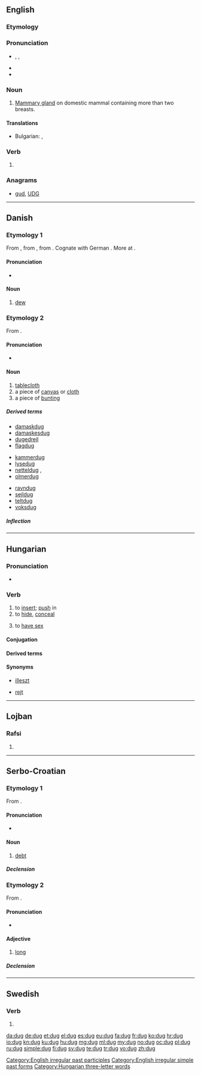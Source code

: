 ==English==

===Etymology===
{{rfe|lang=en}}

===Pronunciation===
* {{enPR|dŭg}}, {{IPA|/dʌɡ/}}, {{X-SAMPA|/dVg/}}
* {{rhymes|ʌɡ}}
* {{homophones|Doug|lang=en}}

===Noun===
{{en-noun}}

# {{chiefly|in the plural}} [[mammary gland#English|Mammary gland]] on domestic mammal containing more than two breasts.

====Translations====
{{trans-top|mammary gland on domestic mammal}}
* Bulgarian: {{t-|bg|цицка|tr=cicka|sc=Cyrl}}, {{t+|bg|бозка|tr=bozka|sc=Cyrl}}
{{trans-mid}}
{{trans-bottom}}

===Verb===
{{head|en}}

# {{past of|dig}}

===Anagrams===
* [[gud#English|gud]], [[UDG#English|UDG]]

[[Category:English irregular past participles]]
[[Category:English irregular simple past forms]]

----

==Danish==
{{wikipedia|lang=da}}

===Etymology 1===
From {{etyl|non|da}} {{term|dǫgg||dew|lang=non}}, from {{etyl|gem-pro|da}} {{recons|dawwō||dew|lang=gem-pro}}, from {{etyl|ine-pro|da}} {{recons|dʰeu-||to flow, run|lang=ine-pro}}. Cognate with German {{term|Tau||dew|lang=de}}. More at {{l|en|dew}}.

====Pronunciation====
* {{IPA|/duɡ/|[d̥uɡ̊]|lang=da}}

====Noun====
{{da-noun|stem=dugg|en|-}}

# [[dew]]

===Etymology 2===
From {{etyl|non|da}} {{term|dúkr|lang=non}}.

====Pronunciation====
* {{IPA|/duːɡ/|[d̥uːˀ]|lang=da}}

====Noun====
{{da-noun|en|e}}

# [[tablecloth]] {{qualifier|a cloth used to cover and protect a table, especially for a dining table}}
# a piece of [[canvas]] or  [[cloth]]
# a piece of [[bunting]] {{qualifier|material from which flags are made}}

=====Derived terms=====
{{rel-top3|terms derived from "dug"}}
* [[damaskdug]] {{c}}
* [[damaskesdug]] {{c}}
* [[dugedrejl]] {{n}}
* [[flagdug]] {{c}}
{{rel-mid3}}
* [[kammerdug]] {{c}}
* [[lysedug]] {{c}}
* [[netteldug]] {{c}}, {{n}}
* [[olmerdug]] {{c}}
{{rel-mid3}}
* [[ravndug]] {{c}}
* [[sejldug]] {{c}}
* [[teltdug]] {{c}}
* [[voksdug]] {{c}}
{{rel-bottom}}

=====Inflection=====
{{da-noun-infl|en|e}}

----

==Hungarian==

===Pronunciation===
* {{IPA|/ˈduɡ/|lang=hu}}

===Verb===
{{hu-verb}}

# to [[insert]]; [[push]] in
# to [[hide]], [[conceal]]
# {{informal|lang=hu}} to [[have sex]]

====Conjugation====
{{hu-conj-ok|d|u|g}}

====Derived terms====
{{hu-verbpref|dug|át|be|el|fel|föl|ki|le|meg|oda|össze|rá|vissza}}

====Synonyms====
* {{sense|insert}} [[illeszt]]
* {{sense|hide}} [[rejt]]

[[Category:Hungarian three-letter words]]

----

==Lojban==

===Rafsi===
{{jbo-rafsi}}

# {{rafsi of|dugri}}

----

==Serbo-Croatian==

===Etymology 1===
From {{etyl|sla-pro|sh}} {{recons|dъlgъ|lang=sla-pro}}.

====Pronunciation====
* {{IPA|/dûːɡ/|lang=sh}}

====Noun====
{{sh-noun|g=m|head=dȗg|r|дуг|ду̑г}}

# [[debt]]

=====Declension=====
{{sh-decl-noun
|dȗg|dȕgovi
|duga|dugova
|dugu|dugovima
|dug|dugove
|duže|dugove
|dugu|dugovima
|dugom|dugovima
}}

===Etymology 2===
From {{etyl|sla-pro|sh}} {{recons|dьlgъ|lang=sla-pro}}.

====Pronunciation====
* {{IPA|/dûɡ/|lang=sh}}

====Adjective====
{{sh-adj|head=dȕg|def=dugi|def_a=dȕgī|comp=duži|comp_a=dȕžī|r|дуг|ду̏г}}

# [[long]]

=====Declension=====
{{sh-adj-full|dug|o|duž|e}}

----

==Swedish==

===Verb===
{{head|sv|verb form}}

# {{sv-verb-form-imp|duga}}

[[da:dug]]
[[de:dug]]
[[et:dug]]
[[el:dug]]
[[es:dug]]
[[eu:dug]]
[[fa:dug]]
[[fr:dug]]
[[ko:dug]]
[[hr:dug]]
[[io:dug]]
[[kn:dug]]
[[ku:dug]]
[[hu:dug]]
[[mg:dug]]
[[ml:dug]]
[[my:dug]]
[[no:dug]]
[[oc:dug]]
[[pl:dug]]
[[ru:dug]]
[[simple:dug]]
[[fi:dug]]
[[sv:dug]]
[[te:dug]]
[[tr:dug]]
[[vo:dug]]
[[zh:dug]]